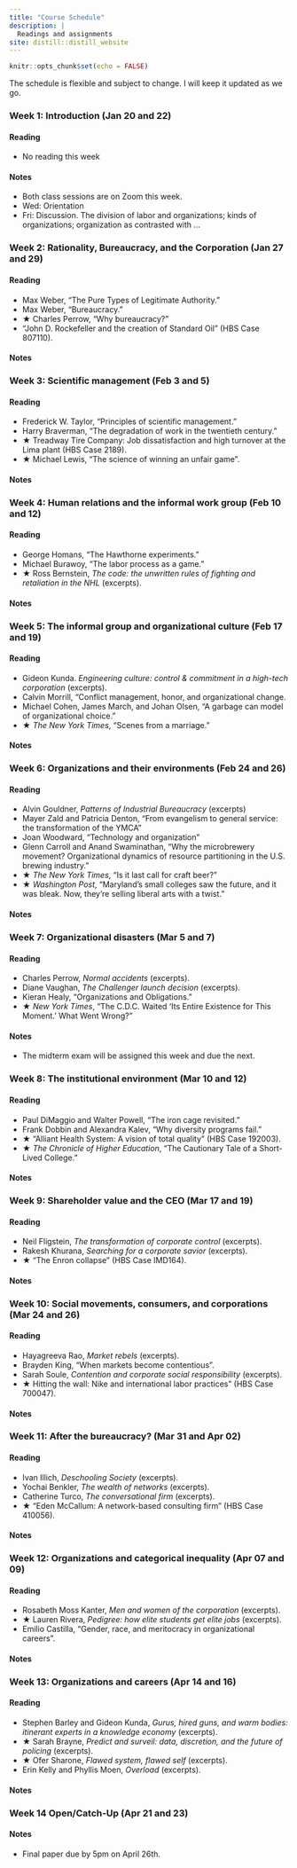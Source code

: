 ```yaml
---
title: "Course Schedule"
description: |
  Readings and assignments
site: distill::distill_website
---
```


```r
knitr::opts_chunk$set(echo = FALSE)

```

The schedule is flexible and subject to change. I will keep it updated as we go.

### Week 1: Introduction (Jan 20 and 22)

#### Reading 

- No reading this week

#### Notes

- Both class sessions are on Zoom this week. 
- Wed: Orientation
- Fri: Discussion. The division of labor and organizations; kinds of organizations; organization as contrasted with ... 

### Week 2: Rationality, Bureaucracy, and the Corporation (Jan 27 and 29)

#### Reading 

- Max Weber, "The Pure Types of Legitimate Authority."
- Max Weber, "Bureaucracy."
- ★ Charles Perrow, "Why bureaucracy?"
- "John D. Rockefeller and the creation of Standard Oil" (HBS Case 807110).

#### Notes

### Week 3: Scientific management (Feb 3 and 5)

#### Reading 

- Frederick W. Taylor, "Principles of scientific management."
- Harry Braverman, "The degradation of work in the twentieth century." 
- ★ Treadway Tire Company: Job dissatisfaction and high turnover at the Lima plant (HBS Case 2189).
- ★ Michael Lewis, “The science of winning an unfair game”.

#### Notes

### Week 4: Human relations and the informal work group (Feb 10 and 12)

#### Reading 

- George Homans, "The Hawthorne experiments."
- Michael Burawoy, "The labor process as a game."
- ★ Ross Bernstein, _The code: the unwritten rules of fighting and retaliation in the NHL_ (excerpts).

#### Notes

### Week 5: The informal group and organizational culture (Feb 17 and 19)

#### Reading 

- Gideon Kunda. _Engineering culture: control & commitment in a high-tech corporation_ (excerpts).
- Calvin Morrill, "Conflict management, honor, and organizational change.
- Michael Cohen, James March, and Johan Olsen, "A garbage can model of organizational choice."
- ★ _The New York Times_, "Scenes from a marriage."

#### Notes


### Week 6: Organizations and their environments (Feb 24 and 26)

#### Reading 

- Alvin Gouldner, _Patterns of Industrial Bureaucracy_ (excerpts)
- Mayer Zald and Patricia Denton, “From evangelism to general service: the transformation of the YMCA”
- Joan Woodward, "Technology and organization"
- Glenn Carroll and Anand Swaminathan, “Why the microbrewery movement? Organizational dynamics of resource partitioning in the U.S. brewing industry.”
- ★ _The New York Times_, “Is it last call for craft beer?”
- ★ _Washington Post_, “Maryland’s small colleges saw the future, and it was bleak. Now, they’re
selling liberal arts with a twist.”


#### Notes

### Week 7: Organizational disasters (Mar 5 and 7)

#### Reading 

- Charles Perrow, _Normal accidents_ (excerpts).
- Diane Vaughan, _The Challenger launch decision_ (excerpts).
- Kieran Healy, "Organizations and Obligations."
- ★ _New York Times_, "The C.D.C. Waited ‘Its Entire Existence for This Moment.’ What Went Wrong?"

#### Notes

- The midterm exam will be assigned this week and due the next.

### Week 8: The institutional environment (Mar 10 and 12)

#### Reading 

- Paul DiMaggio and Walter Powell, "The iron cage revisited."
- Frank Dobbin and Alexandra Kalev, "Why diversity programs fail."
- ★ "Alliant Health System: A vision of total quality" (HBS Case 192003).
- ★ _The Chronicle of Higher Education_, “The Cautionary Tale of a Short-Lived College.”

#### Notes


### Week 9: Shareholder value and the CEO (Mar 17 and 19)

#### Reading 

- Neil Fligstein, _The transformation of corporate control_ (excerpts).
- Rakesh Khurana, _Searching for a corporate savior_ (excerpts).
- ★ “The Enron collapse” (HBS Case IMD164).

#### Notes

### Week 10: Social movements, consumers, and corporations (Mar 24 and 26)

#### Reading 

- Hayagreeva Rao, _Market rebels_ (excerpts).
- Brayden King, "When markets become contentious".
- Sarah Soule, _Contention and corporate social responsibility_ (excerpts).
- ★ Hitting the wall: Nike and international labor practices” (HBS Case 700047).

#### Notes

### Week 11: After the bureaucracy? (Mar 31 and Apr 02)

#### Reading 

- Ivan Illich, _Deschooling Society_ (excerpts).
- Yochai Benkler, _The wealth of networks_ (excerpts).
- Catherine Turco, _The conversational firm_ (excerpts).
- ★ "Eden McCallum: A network-based consulting firm" (HBS Case 410056).

#### Notes

### Week 12: Organizations and categorical inequality (Apr 07 and 09)

#### Reading 

- Rosabeth Moss Kanter, _Men and women of the corporation_ (excerpts).
- ★ Lauren Rivera, _Pedigree: how elite students get elite jobs_ (excerpts).
- Emilio Castilla, “Gender, race, and meritocracy in organizational careers”.

#### Notes

### Week 13: Organizations and careers (Apr 14 and 16)

#### Reading 

- Stephen Barley and Gideon Kunda, _Gurus, hired guns, and warm bodies: itinerant experts in a knowledge economy_ (excerpts).
- ★ Sarah Brayne, _Predict and surveil: data, discretion, and the future of policing_ (excerpts).
- ★ Ofer Sharone, _Flawed system, flawed self_ (excerpts).
- Erin Kelly and Phyllis Moen, _Overload_ (excerpts).

#### Notes

### Week 14 Open/Catch-Up (Apr 21 and 23)

#### Notes

- Final paper due by 5pm on April 26th.
